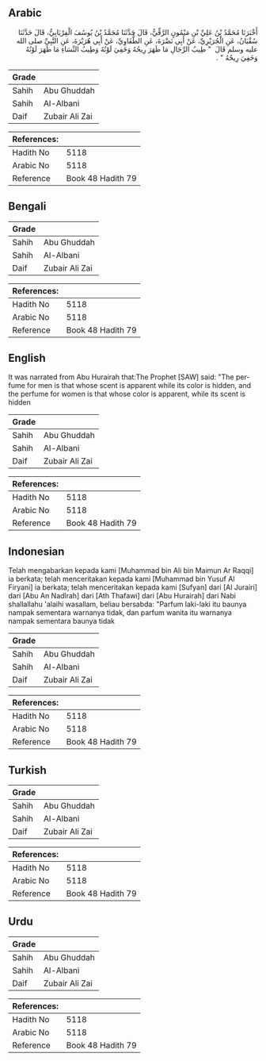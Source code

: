## Arabic


<div dir="rtl" lang="ar" style={{fontSize:'larger',backgroundColor:'#f8f9fa',padding:20}}>
أَخْبَرَنَا مُحَمَّدُ بْنُ عَلِيِّ بْنِ مَيْمُونٍ الرَّقِّيُّ، قَالَ حَدَّثَنَا مُحَمَّدُ بْنُ يُوسُفَ الْفِرْيَابِيُّ، قَالَ حَدَّثَنَا سُفْيَانُ، عَنِ الْجُرَيْرِيِّ، عَنْ أَبِي نَضْرَةَ، عَنِ الطُّفَاوِيِّ، عَنْ أَبِي هُرَيْرَةَ، عَنِ النَّبِيِّ صلى الله عليه وسلم قَالَ ‏ "‏ طِيبُ الرِّجَالِ مَا ظَهَرَ رِيحُهُ وَخَفِيَ لَوْنُهُ وَطِيبُ النِّسَاءِ مَا ظَهَرَ لَوْنُهُ وَخَفِيَ رِيحُهُ ‏"‏ ‏.‏
</div>
<div style={{backgroundColor:'#f8f9fa',padding:20, marginBottom: 10}}><table> <thead> <tr> <th>Grade</th> <th></th> </tr> </thead> <tbody> <tr><td>Sahih</td><td>Abu Ghuddah</td></tr><tr><td>Sahih</td><td>Al-Albani</td></tr><tr><td>Daif</td><td>Zubair Ali Zai</td></tr></tbody></table><table> <thead> <tr> <th>References:</th> <th></th> </tr> </thead> <tbody><tr><td>Hadith No</td><td>5118</td></tr><tr><td>Arabic No</td><td>5118</td></tr><tr><td>Reference</td><td>Book 48 Hadith 79</td></tr></tbody></table></div>

## Bengali


<div dir="ltr" lang="bn" style={{fontSize:'larger',backgroundColor:'#f8f9fa',padding:20}}>

</div>
<div style={{backgroundColor:'#f8f9fa',padding:20, marginBottom: 10}}><table> <thead> <tr> <th>Grade</th> <th></th> </tr> </thead> <tbody> <tr><td>Sahih</td><td>Abu Ghuddah</td></tr><tr><td>Sahih</td><td>Al-Albani</td></tr><tr><td>Daif</td><td>Zubair Ali Zai</td></tr></tbody></table><table> <thead> <tr> <th>References:</th> <th></th> </tr> </thead> <tbody><tr><td>Hadith No</td><td>5118</td></tr><tr><td>Arabic No</td><td>5118</td></tr><tr><td>Reference</td><td>Book 48 Hadith 79</td></tr></tbody></table></div>

## English


<div dir="ltr" lang="en" style={{fontSize:'larger',backgroundColor:'#f8f9fa',padding:20}}>
It was narrated from Abu Hurairah that:The Prophet [SAW] said: "The perfume for men is that whose scent is apparent while its color is hidden, and the perfume for women is that whose color is apparent, while its scent is hidden
</div>
<div style={{backgroundColor:'#f8f9fa',padding:20, marginBottom: 10}}><table> <thead> <tr> <th>Grade</th> <th></th> </tr> </thead> <tbody> <tr><td>Sahih</td><td>Abu Ghuddah</td></tr><tr><td>Sahih</td><td>Al-Albani</td></tr><tr><td>Daif</td><td>Zubair Ali Zai</td></tr></tbody></table><table> <thead> <tr> <th>References:</th> <th></th> </tr> </thead> <tbody><tr><td>Hadith No</td><td>5118</td></tr><tr><td>Arabic No</td><td>5118</td></tr><tr><td>Reference</td><td>Book 48 Hadith 79</td></tr></tbody></table></div>

## Indonesian


<div dir="ltr" lang="id" style={{fontSize:'larger',backgroundColor:'#f8f9fa',padding:20}}>
Telah mengabarkan kepada kami [Muhammad bin Ali bin Maimun Ar Raqqi] ia berkata; telah menceritakan kepada kami [Muhammad bin Yusuf Al Firyani] ia berkata; telah menceritakan kepada kami [Sufyan] dari [Al Jurairi] dari [Abu An Nadlrah] dari [Ath Thafawi] dari [Abu Hurairah] dari Nabi shallallahu 'alaihi wasallam, beliau bersabda: "Parfum laki-laki itu baunya nampak sementara warnanya tidak, dan parfum wanita itu warnanya nampak sementara baunya tidak
</div>
<div style={{backgroundColor:'#f8f9fa',padding:20, marginBottom: 10}}><table> <thead> <tr> <th>Grade</th> <th></th> </tr> </thead> <tbody> <tr><td>Sahih</td><td>Abu Ghuddah</td></tr><tr><td>Sahih</td><td>Al-Albani</td></tr><tr><td>Daif</td><td>Zubair Ali Zai</td></tr></tbody></table><table> <thead> <tr> <th>References:</th> <th></th> </tr> </thead> <tbody><tr><td>Hadith No</td><td>5118</td></tr><tr><td>Arabic No</td><td>5118</td></tr><tr><td>Reference</td><td>Book 48 Hadith 79</td></tr></tbody></table></div>

## Turkish


<div dir="ltr" lang="tr" style={{fontSize:'larger',backgroundColor:'#f8f9fa',padding:20}}>

</div>
<div style={{backgroundColor:'#f8f9fa',padding:20, marginBottom: 10}}><table> <thead> <tr> <th>Grade</th> <th></th> </tr> </thead> <tbody> <tr><td>Sahih</td><td>Abu Ghuddah</td></tr><tr><td>Sahih</td><td>Al-Albani</td></tr><tr><td>Daif</td><td>Zubair Ali Zai</td></tr></tbody></table><table> <thead> <tr> <th>References:</th> <th></th> </tr> </thead> <tbody><tr><td>Hadith No</td><td>5118</td></tr><tr><td>Arabic No</td><td>5118</td></tr><tr><td>Reference</td><td>Book 48 Hadith 79</td></tr></tbody></table></div>

## Urdu


<div dir="rtl" lang="ur" style={{fontSize:'larger',backgroundColor:'#f8f9fa',padding:20}}>

</div>
<div style={{backgroundColor:'#f8f9fa',padding:20, marginBottom: 10}}><table> <thead> <tr> <th>Grade</th> <th></th> </tr> </thead> <tbody> <tr><td>Sahih</td><td>Abu Ghuddah</td></tr><tr><td>Sahih</td><td>Al-Albani</td></tr><tr><td>Daif</td><td>Zubair Ali Zai</td></tr></tbody></table><table> <thead> <tr> <th>References:</th> <th></th> </tr> </thead> <tbody><tr><td>Hadith No</td><td>5118</td></tr><tr><td>Arabic No</td><td>5118</td></tr><tr><td>Reference</td><td>Book 48 Hadith 79</td></tr></tbody></table></div>